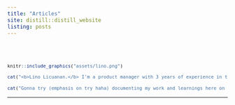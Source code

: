 ```yaml
---
title: "Articles"
site: distill::distill_website
listing: posts
---
```


<br><br>

<font size="2">

```r
knitr::include_graphics("assets/lino.png")

cat("<b>Lino Licuanan.</b> I'm a product manager with 3 years of experience in the Philippine fintech space (PayMaya, First Circle). Mediocre data scientist. Graduating MSc Industrial Engineering student @ UP Diliman.<br>")

cat("Gonna try (emphasis on try haha) documenting my work and learnings here on product, data, and their intersection.")
```

</font>

---
